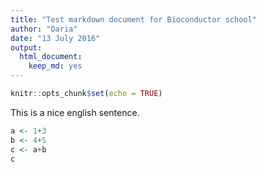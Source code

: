 ```yaml
---
title: "Test markdown document for Bioconductor school"
author: "Daria"
date: "13 July 2016"
output: 
  html_document: 
    keep_md: yes
---
```


```r
knitr::opts_chunk$set(echo = TRUE)
```

This is a nice english sentence.

```r
a <- 1+3
b <- 4+5
c <- a+b
c
```

